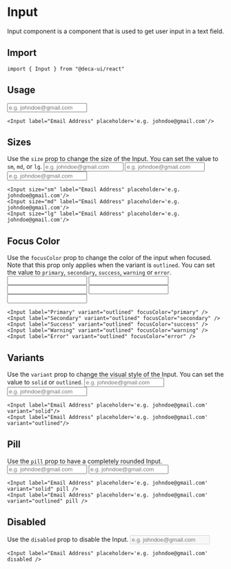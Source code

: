 
# Input
Input component is a component that is used to get user input in a text field.

## Import
```
import { Input } from "@deca-ui/react"
```

## Usage
<ComponentWrapper>
  <Input label="Email Address" placeholder='e.g. johndoe@gmail.com'/>
</ComponentWrapper>

```
<Input label="Email Address" placeholder='e.g. johndoe@gmail.com'/>
```

## Sizes
Use the `size` prop to change the size of the Input. You can set the value to `sm`, `md`, or `lg`.
<ComponentWrapper>
  <Input size="sm" label="Email Address" placeholder='e.g. johndoe@gmail.com'/>
  <Input size="md" label="Email Address" placeholder='e.g. johndoe@gmail.com'/>
  <Input size="lg" label="Email Address" placeholder='e.g. johndoe@gmail.com'/>
</ComponentWrapper>
```
<Input size="sm" label="Email Address" placeholder='e.g. johndoe@gmail.com'/>
<Input size="md" label="Email Address" placeholder='e.g. johndoe@gmail.com'/>
<Input size="lg" label="Email Address" placeholder='e.g. johndoe@gmail.com'/>
```

## Focus Color
Use the `focusColor` prop to change the color of the input when focused. Note that this prop only applies when the variant is `outlined`. You can set the value to `primary`, `secondary`, `success`, `warning` or `error`.
<ComponentWrapper>
  <Input label="Primary" variant="outlined" focusColor="primary" />
  <Input label="Secondary" variant="outlined" focusColor="secondary" />
  <Input label="Success" variant="outlined" focusColor="success" />
  <Input label="Warning" variant="outlined" focusColor="warning" />
  <Input label="Error" variant="outlined" focusColor="error" />
</ComponentWrapper>
```
<Input label="Primary" variant="outlined" focusColor="primary" />
<Input label="Secondary" variant="outlined" focusColor="secondary" />
<Input label="Success" variant="outlined" focusColor="success" />
<Input label="Warning" variant="outlined" focusColor="warning" />
<Input label="Error" variant="outlined" focusColor="error" />
```

## Variants
Use the `variant` prop to change the visual style of the Input. You can set the value to `solid` or `outlined`.
<ComponentWrapper>
  <Input label="Email Address" placeholder='e.g. johndoe@gmail.com' variant="solid"/>
  <Input label="Email Address" placeholder='e.g. johndoe@gmail.com' variant="outlined"/>
</ComponentWrapper>

```
<Input label="Email Address" placeholder='e.g. johndoe@gmail.com' variant="solid"/>
<Input label="Email Address" placeholder='e.g. johndoe@gmail.com' variant="outlined"/>
```

## Pill
Use the `pill` prop to have a completely rounded Input.
<ComponentWrapper>
  <Input label="Email Address" placeholder='e.g. johndoe@gmail.com' variant="solid" pill />
  <Input label="Email Address" placeholder='e.g. johndoe@gmail.com' variant="outlined" pill />
</ComponentWrapper>
```
<Input label="Email Address" placeholder='e.g. johndoe@gmail.com' variant="solid" pill />
<Input label="Email Address" placeholder='e.g. johndoe@gmail.com' variant="outlined" pill />
```

## Disabled
Use the `disabled` prop to disable the Input.
<ComponentWrapper>
  <Input label="Email Address" placeholder='e.g. johndoe@gmail.com' disabled />
</ComponentWrapper>
```
<Input label="Email Address" placeholder='e.g. johndoe@gmail.com' disabled />
```

